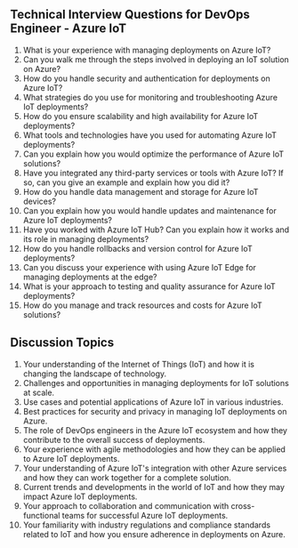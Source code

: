 

## Technical Interview Questions for DevOps Engineer - Azure IoT

1. What is your experience with managing deployments on Azure IoT? 
2. Can you walk me through the steps involved in deploying an IoT solution on Azure? 
3. How do you handle security and authentication for deployments on Azure IoT? 
4. What strategies do you use for monitoring and troubleshooting Azure IoT deployments? 
5. How do you ensure scalability and high availability for Azure IoT deployments? 
6. What tools and technologies have you used for automating Azure IoT deployments? 
7. Can you explain how you would optimize the performance of Azure IoT solutions? 
8. Have you integrated any third-party services or tools with Azure IoT? If so, can you give an example and explain how you did it? 
9. How do you handle data management and storage for Azure IoT devices? 
10. Can you explain how you would handle updates and maintenance for Azure IoT deployments? 
11. Have you worked with Azure IoT Hub? Can you explain how it works and its role in managing deployments? 
12. How do you handle rollbacks and version control for Azure IoT deployments? 
13. Can you discuss your experience with using Azure IoT Edge for managing deployments at the edge? 
14. What is your approach to testing and quality assurance for Azure IoT deployments? 
15. How do you manage and track resources and costs for Azure IoT solutions? 

## Discussion Topics

1. Your understanding of the Internet of Things (IoT) and how it is changing the landscape of technology. 
2. Challenges and opportunities in managing deployments for IoT solutions at scale. 
3. Use cases and potential applications of Azure IoT in various industries. 
4. Best practices for security and privacy in managing IoT deployments on Azure. 
5. The role of DevOps engineers in the Azure IoT ecosystem and how they contribute to the overall success of deployments. 
6. Your experience with agile methodologies and how they can be applied to Azure IoT deployments. 
7. Your understanding of Azure IoT's integration with other Azure services and how they can work together for a complete solution. 
8. Current trends and developments in the world of IoT and how they may impact Azure IoT deployments. 
9. Your approach to collaboration and communication with cross-functional teams for successful Azure IoT deployments. 
10. Your familiarity with industry regulations and compliance standards related to IoT and how you ensure adherence in deployments on Azure.